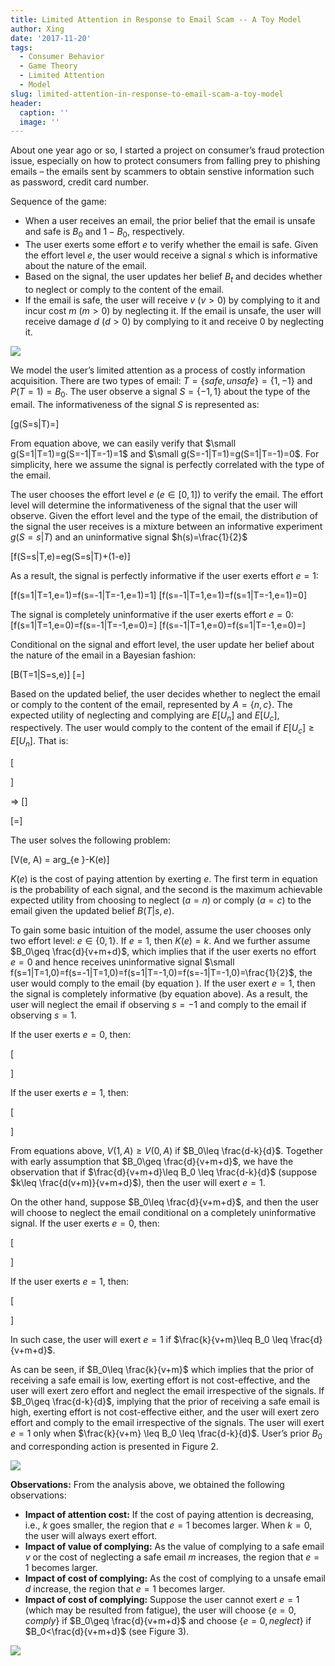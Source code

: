 ```yaml
---
title: Limited Attention in Response to Email Scam -- A Toy Model
author: Xing
date: '2017-11-20'
tags:
  - Consumer Behavior
  - Game Theory
  - Limited Attention
  - Model
slug: limited-attention-in-response-to-email-scam-a-toy-model
header:
  caption: ''
  image: ''
---
```



About one year ago or so, I started a project on consumer's fraud protection issue, especially on how to protect consumers from falling prey to phishing emails -- the emails sent by scammers to obtain senstive information such as password, credit card number. 


Sequence of the game:

 * When a user receives an email, the prior belief that the email is unsafe and safe is $B_{0}$ and $1-B_{0}$, respectively.
 * The user exerts some effort $e$ to verify whether the email is safe. Given the effort level $e$, the user would receive a signal $s$ which is informative about the nature of the email. 
 * Based on the signal, the user updates her belief $B_{t}$ and decides whether to neglect or comply to the content of the email.
 * If the email is safe, the user will receive $v$ ($v>0$) by complying to it and incur cost $m$ ($m>0$) by neglecting it. If the email is unsafe, the user will receive damage $d$ ($d>0$) by complying to it and receive $0$ by neglecting it.  

![](/img/LimitedAttentionFig1.png)

We model the user's limited attention as a process of costly information acquisition. There are two types of email: $T=\{safe, unsafe\}=\{1, -1\}$ and $P(T=1)=B_{0}$. The user observe a signal $S=\{-1,1\}$ about the type of the email. The informativeness of the signal $S$ is represented as:

\[\small g(S=s|T)=\frac{1+T\cdot s}{2}\]

From equation above, we can easily verify that $\small g(S=1|T=1)=g(S=-1|T=-1)=1$ and $\small g(S=-1|T=1)=g(S=1|T=-1)=0$. For simplicity, here we assume the signal is perfectly correlated with the type of the email. 

The user chooses the effort level $e$ ($e\in [0,1]$) to verify the email. The effort level will determine the informativeness of the signal that the user will observe. Given the effort level and the type of the email, the distribution of the signal the user receives is a mixture between an informative experiment $g(S=s|T)$ and an uninformative signal $h(s)=\frac{1}{2}$


\[\small f(S=s|T,e)=e\cdot g(S=s|T)+(1-e)\cdot \frac{1}{2}\]

As a result, the signal is perfectly informative if the user exerts effort $e=1$:

\[\small f(s=1|T=1,e=1)=f(s=-1|T=-1,e=1)=1\]
\[\small f(s=-1|T=1,e=1)=f(s=1|T=-1,e=1)=0\]

The signal is completely uninformative if the user exerts effort $e=0$:
\[\small f(s=1|T=1,e=0)=f(s=-1|T=-1,e=0)=\frac{1}{2}\]
\[\small f(s=-1|T=1,e=0)=f(s=1|T=-1,e=0)=\frac{1}{2}\]

Conditional on the signal and effort level, the user update her belief about the nature of the email in a Bayesian fashion:


\[\small B(T=1|S=s,e)\]
\[\small =\frac{f(S=s|T=1,e)\cdot P(T=1)}{f(S=s|T=1,e)\cdot P(T=1)+f(S=s|T=-1,e)\cdot P(T=-1)}\]

Based on the updated belief, the user decides whether to neglect the email or comply to the content of the email, represented by $A=\{n, c\}$. The expected utility of neglecting and complying are $E[U_n]$ and $E[U_c]$, respectively. The user would comply to the content of the email if $E[U_c] \geq E[U_n]$. That is:


\[\small \begin{split}
& B(T=1|S=s,e)\cdot v + B(T=-1|S=s,e)\cdot(-d)  \\
&\quad \geq B(T=1|S=s,e)\cdot (-m) + B(T=-1|S=s,e)\cdot 0 
\end{split}\]


$\Rightarrow$
\[\small \frac{d}{v+m}\leq \frac{f(S=s|T=1,e)}{f(S=s|T=-1,e)}\]

\[\small =\frac{[e\cdot \frac{1+s}{2}+(1-e)\cdot \frac{1}{2}]\cdot B_0}{[e\cdot \frac{1-s}{2}+(1-e)\cdot \frac{1}{2}]\cdot (1-B_0)}\]

The user solves the following problem:

\[V(e, A) = arg\max_{e \in [0,1]}\Big[\sum_{T\in \Gamma}\sum_{s \in S}P(T)\cdot f(s|T,e)\Big]\Big[\max_{a\in A}\sum_{T\in \Gamma}B(T|s,e)U_a \Big]-K(e)\]

$K(e)$ is the cost of paying attention by exerting $e$. The first term in equation \ref{MaxU} is the probability of each signal, and the second is the maximum achievable expected utility from choosing to neglect ($a=n$) or comply ($a=c$) to the email given the updated belief $B(T|s,e)$. 

To gain some basic intuition of the model, assume the user chooses only two effort level: $e\in \{0,1\}$. If $e=1$, then $K(e)=k$. And we further assume $B_0\geq \frac{d}{v+m+d}$, which implies that if the user exerts no effort $e=0$ and hence receives uninformative signal $\small f(s=1|T=1,0)=f(s=-1|T=1,0)=f(s=1|T=-1,0)=f(s=-1|T=-1,0)=\frac{1}{2}$, the user would comply to the email (by equation \ref{Comply}). If the user exert $e=1$, then the signal is completely informative (by equation above). As a result, the user will neglect the email if observing $s=-1$ and comply to the email if observing $s=1$.

If the user exerts $e=0$, then:


\[\small \begin{split}
& B_0 \Big\{ f(s=1|T=1,0)[B(T=1|s=1,0)\cdot v + B(T=-1|s=1,0)\cdot (-d)] \\
&\quad  +f(s=-1|T=1,0)[B(T=1|s=-1,0)\cdot v + B(T=-1|s=-1,0)\cdot (-d)]\Big\} \\
&\quad  (1-B_0) \Big\{ f(s=1|T=-1,0)[B(T=1|s=1,0)\cdot v + B(T=-1|s=1,0)\cdot (-d)] \\
&\quad  +f(s=-1|T=-1,0)[B(T=1|s=-1,0)\cdot v + B(T=-1|s=-1,0)\cdot (-d)]\Big\} \\
&\quad = B_0 \cdot v + (1-B_0)\cdot (-d)
\end{split}\]


If the user exerts $e=1$, then:


\[\small \begin{split}
& B_0 \Big\{ f(s=1|T=1,1)[B(T=1|s=1,1)\cdot v + B(T=-1|s=1,1 )\cdot (-d)] \\
&\quad  +f(s=-1|T=1,0)[B(T=1|s=-1,0)\cdot (-m) + B(T=-1|s=-1,0)\cdot 0]\Big\} \\
&\quad  (1-B_0) \Big\{ f(s=1|T=-1,0)[B(T=1|s=1,0)\cdot v + B(T=-1|s=1,0)\cdot (-d)] \\
&\quad  +f(s=-1|T=-1,0)[B(T=1|s=-1,0)\cdot (-m) + B(T=-1|s=-1,0)\cdot 0]\Big\} -k \\
&\quad = B_0\cdot v-k
\end{split}\]

From equations above, $V(1,A)\geq V(0,A)$ if $B_0\leq \frac{d-k}{d}$. Together with early assumption that $B_0\geq \frac{d}{v+m+d}$, we have the observation that if $\frac{d}{v+m+d}\leq B_0 \leq \frac{d-k}{d}$ (suppose $k\leq \frac{d(v+m)}{v+m+d}$), then the user will exert $e=1$.

On the other hand, suppose $B_0\leq \frac{d}{v+m+d}$, and then the user will choose to neglect the email conditional on a completely uninformative signal. If the user exerts $e=0$, then:
 
\[\small \begin{split}
& B_0 \Big\{ f(s=1|T=1,0)[B(T=1|s=1,0)\cdot (-m) + B(T=-1|s=1,0)\cdot 0] \\
&\quad  +f(s=-1|T=1,0)[B(T=1|s=-1,0)\cdot (-m) + B(T=-1|s=-1,0)\cdot 0]\Big\} \\
&\quad  (1-B_0) \Big\{ f(s=1|T=-1,0)[B(T=1|s=1,0)\cdot (-m) + B(T=-1|s=1,0)\cdot 0] \\
&\quad  +f(s=-1|T=-1,0)[B(T=1|s=-1,0)\cdot (-m) + B(T=-1|s=-1,0)\cdot 0]\Big\} \\
&\quad = B_0 \cdot (-m)
\end{split}\]


If the user exerts $e=1$, then:

\[\small \begin{split}
& B_0 \Big\{ f(s=1|T=1,1)[B(T=1|s=1,1)\cdot v + B(T=-1|s=1,1 )\cdot (-d)] \\
&\quad  +f(s=-1|T=1,0)[B(T=1|s=-1,0)\cdot (-m) + B(T=-1|s=-1,0)\cdot 0]\Big\} \\
&\quad  (1-B_0) \Big\{ f(s=1|T=-1,0)[B(T=1|s=1,0)\cdot v + B(T=-1|s=1,0)\cdot (-d)] \\
&\quad  +f(s=-1|T=-1,0)[B(T=1|s=-1,0)\cdot (-m) + B(T=-1|s=-1,0)\cdot 0]\Big\} -k \\
&\quad = B_0\cdot v-k
\end{split}\]

In such case, the user will exert $e=1$ if $\frac{k}{v+m}\leq B_0 \leq \frac{d}{v+m+d}$.

As can be seen, if $B_0\leq \frac{k}{v+m}$ which implies that the prior of receiving a safe email is low, exerting effort is not cost-effective, and the user will exert zero effort and neglect the email irrespective of the signals. If  $B_0\geq \frac{d-k}{d}$, implying that the prior of receiving a safe email is high, exerting effort is not cost-effective either, and the user will exert zero effort and comply to the email irrespective of the signals. The user will exert $e=1$ only when $\frac{k}{v+m}  \leq B_0 \leq \frac{d-k}{d}$. User's prior $B_0$ and corresponding action is presented in Figure 2.

![](/img/LimitedAttentionFig2.png)

**Observations:** From the analysis above, we obtained the following observations:


* **Impact of attention cost:** If the cost of paying attention is decreasing, i.e., $k$ goes smaller, the region that $e=1$ becomes larger. When $k=0$, the user will always exert effort.
* **Impact of value of complying:** As the value of complying to a safe email $v$ or the cost of neglecting a safe email $m$ increases, the region that $e=1$ becomes larger. 
* **Impact of cost of complying:** As the cost of complying to a unsafe email $d$ increase, the region that $e=1$ becomes larger. 
* **Impact of cost of complying:** Suppose the user cannot exert $e=1$ (which may be resulted from fatigue), the user will choose $\{e=0, comply\}$ if $B_0\geq \frac{d}{v+m+d}$ and choose $\{e=0, neglect\}$ if $B_0<\frac{d}{v+m+d}$ (see Figure 3).

![](/img/LimitedAttentionFig3.png)